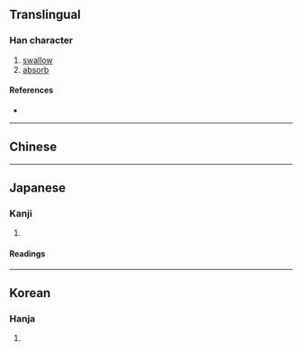 {{also|吞}}
{{character info/new}}
==Translingual==

===Han character===
{{Han char|rn=30|rad=口|as=04|sn=7|four=|canj=HKR|ids=⿱夭口}}

# [[swallow]]
# [[absorb]]

====References====
* {{Han ref|kx=0181.191|hdz=10585.040|uh=5451|ud=21585}}

----

==Chinese==
{{zh-see|吞|v}}

----

==Japanese==

===Kanji===
{{ja-kanji|grade=|rs=口04}}

# {{rfdef|ja|sort=口04}}

====Readings====
{{ja-readings
|goon=とん
|kanon=とん
|kanyoon=どん
|on=てん
|kun=の-む
}}

----

==Korean==

===Hanja===
{{ko-hanja|hangeul=탄|rv=tan|mr=t'an}}

# {{rfdef|ko|sort=口04}}